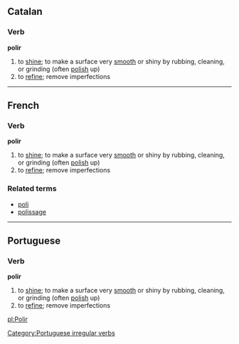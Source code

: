 ==Catalan==
===Verb===
'''polir'''

# to [[shine]]; to make a surface very [[smooth]] or shiny by rubbing, cleaning, or grinding (often [[polish]] up)
# to [[refine]]; remove imperfections

----

==French==
===Verb===
'''polir'''

# to [[shine]]; to make a surface very [[smooth]] or shiny by rubbing, cleaning, or grinding (often [[polish]] up)
# to [[refine]]; remove imperfections

===Related terms===
*[[poli]]
*[[polissage]]

----

==Portuguese==
===Verb===
'''polir'''

# to [[shine]]; to make a surface very [[smooth]] or shiny by rubbing, cleaning, or grinding (often [[polish]] up)
# to [[refine]]; remove imperfections

[[Category:Portuguese irregular verbs]]

[[pl:Polir]]